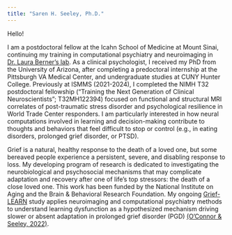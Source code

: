 ```yaml
---
title: "Saren H. Seeley, Ph.D."
---
```


Hello! 

I am a postdoctoral fellow at the Icahn School of Medicine at Mount Sinai, continuing my training in computational psychiatry and neuroimaging in [Dr. Laura Berner's lab](https://labs.icahn.mssm.edu/bernerlab/). As a clinical psychologist, I received my PhD from the University of Arizona, after completing a predoctoral internship at the Pittsburgh VA Medical Center, and undergraduate studies at CUNY Hunter College. Previously at ISMMS (2021-2024), I completed the NIMH T32 postdoctoral fellowship (“Training the Next Generation of Clinical Neuroscientists”; T32MH122394) focused on functional and structural MRI correlates of post-traumatic stress disorder and psychological resilience in World Trade Center responders. I am particularly interested in how neural computations involved in learning and decision-making contribute to thoughts and behaviors that feel difficult to stop or control (e.g., in eating disorders, prolonged grief disorder, or PTSD).

Grief is a natural, healthy response to the death of a loved one, but some bereaved people experience a persistent, severe, and disabling response to loss. My developing program of research is dedicated to investigating the neurobiological and psychosocial mechanisms that may complicate adaptation and recovery after one of life’s top stressors: the death of a close loved one. This work has been funded by the National Institute on Aging and the Brain & Behavioral Research Foundation. My ongoing [Grief-LEARN](MRI Flyer 3 10.09.24 approved.pdf) study applies neuroimaging and computational psychiatry methods to understand learning dysfunction as a hypothesized mechanism driving slower or absent adaptation in prolonged grief disorder (PGD) [(O'Connor & Seeley, 2022)](https://pubmed.ncbi.nlm.nih.gov/34520954).
<p></p>&nbsp;
<p></p>

